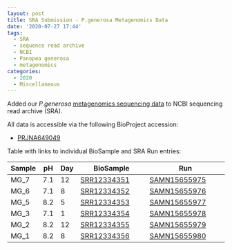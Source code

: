 ```yaml
---
layout: post
title: SRA Submission - P.generosa Metagenomics Data
date: '2020-07-27 17:44'
tags:
  - SRA
  - sequence read archive
  - NCBI
  - Panopea generosa
  - metagenomics
categories:
  - 2020
  - Miscellaneous
---
```

Added our _P.generosa_ [metagenomics sequencing data ](https://robertslab.github.io/sams-notebook/2018/08/09/data-received-geoduck-metagenome-hiseqx-data.html) to NCBI sequencing read archive (SRA).

All data is accessible via the following BioProject accession:

- [PRJNA649049](https://www.ncbi.nlm.nih.gov/bioproject/PRJNA649049)

Table with links to individual BioSample and SRA Run entries:

| Sample | pH  | Day | BioSample                                                         | Run                                                                         |
|--------|-----|-----|-------------------------------------------------------------------|-----------------------------------------------------------------------------|
| MG_7   | 7.1 | 12  | [SRR12334351](https://www.ncbi.nlm.nih.gov/biosample/SRR12334351) | [SAMN15655975](https://trace.ncbi.nlm.nih.gov/Traces/sra/?run=SAMN15655975) |
| MG_6   | 7.1 | 8   | [SRR12334352](https://www.ncbi.nlm.nih.gov/biosample/SRR12334352) | [SAMN15655976](https://trace.ncbi.nlm.nih.gov/Traces/sra/?run=SAMN15655976) |
| MG_5   | 8.2 | 5   | [SRR12334353](https://www.ncbi.nlm.nih.gov/biosample/SRR12334353) | [SAMN15655977](https://trace.ncbi.nlm.nih.gov/Traces/sra/?run=SAMN15655977) |
| MG_3   | 7.1 | 1   | [SRR12334354](https://www.ncbi.nlm.nih.gov/biosample/SRR12334354) | [SAMN15655978](https://trace.ncbi.nlm.nih.gov/Traces/sra/?run=SAMN15655978) |
| MG_2   | 8.2 | 12  | [SRR12334355](https://www.ncbi.nlm.nih.gov/biosample/SRR12334355) | [SAMN15655979](https://trace.ncbi.nlm.nih.gov/Traces/sra/?run=SAMN15655979) |
| MG_1   | 8.2 | 8   | [SRR12334356](https://www.ncbi.nlm.nih.gov/biosample/SRR12334356) | [SAMN15655980](https://trace.ncbi.nlm.nih.gov/Traces/sra/?run=SAMN15655980) |
